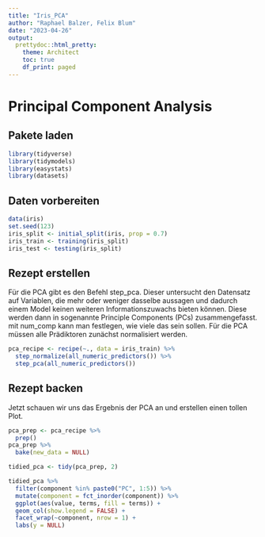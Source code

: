 ```yaml
---
title: "Iris_PCA"
author: "Raphael Balzer, Felix Blum"
date: "2023-04-26"
output: 
  prettydoc::html_pretty:
    theme: Architect
    toc: true
    df_print: paged
---
```


# Principal Component Analysis
## Pakete laden

```r
library(tidyverse)
library(tidymodels)
library(easystats)
library(datasets)
```

## Daten vorbereiten

```r
data(iris)
set.seed(123)
iris_split <- initial_split(iris, prop = 0.7)
iris_train <- training(iris_split)
iris_test <- testing(iris_split)
```

## Rezept erstellen

Für die PCA gibt es den Befehl step_pca. Dieser untersucht den Datensatz auf Variablen, die mehr oder weniger dasselbe aussagen und dadurch einem Model keinen weiteren Informationszuwachs bieten können. Diese werden dann in sogenannte Principle Components (PCs) zusammengefasst. mit num_comp kann man festlegen, wie viele das sein sollen. Für die PCA müssen alle Prädiktoren zunächst normalisiert werden.

```r
pca_recipe <- recipe(~., data = iris_train) %>%
  step_normalize(all_numeric_predictors()) %>%
  step_pca(all_numeric_predictors())
```

## Rezept backen

Jetzt schauen wir uns das Ergebnis der PCA an und erstellen einen tollen Plot.

```r
pca_prep <- pca_recipe %>% 
  prep()
pca_prep %>% 
  bake(new_data = NULL)
```
```r
tidied_pca <- tidy(pca_prep, 2)

tidied_pca %>%
  filter(component %in% paste0("PC", 1:5)) %>%
  mutate(component = fct_inorder(component)) %>%
  ggplot(aes(value, terms, fill = terms)) +
  geom_col(show.legend = FALSE) +
  facet_wrap(~component, nrow = 1) +
  labs(y = NULL)
```

